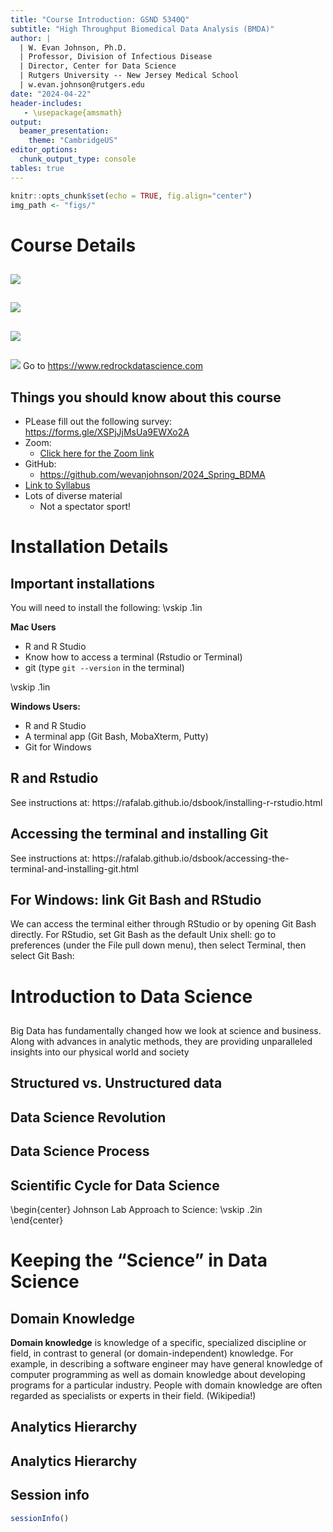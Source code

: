 ```yaml
---
title: "Course Introduction: GSND 5340Q"
subtitle: "High Throughput Biomedical Data Analysis (BMDA)"
author: | 
  | W. Evan Johnson, Ph.D.
  | Professor, Division of Infectious Disease
  | Director, Center for Data Science
  | Rutgers University -- New Jersey Medical School
  | w.evan.johnson@rutgers.edu
date: "2024-04-22"
header-includes:
   - \usepackage{amsmath}
output: 
  beamer_presentation:
    theme: "CambridgeUS"
editor_options: 
  chunk_output_type: console
tables: true
---
```


```r
knitr::opts_chunk$set(echo = TRUE, fig.align="center")
img_path <- "figs/"
```

# Course Details

## 
\begin{center}
{\Huge\bf Introductions!}
\end{center}

## 

![](figs/rutgers_utah.png)

## 

![](figs/so_utah_1.png)

## 

![](figs/red_rock.png)

## 

![](figs/so_utah_2.png)
Go to [https://www.redrockdatascience.com](https://www.redrockdatascience.com)


## Things you should know about this course

* PLease fill out the following survey: [https://forms.gle/XSPjJjMsUa9EWXo2A](https://forms.gle/XSPjJjMsUa9EWXo2A)
* Zoom: 
    + [Click here for the Zoom link](https://rutgers.zoom.us/j/91292744505?pwd=L1RCWHBkQXdZTkQ5T0g4SWpIYXJIdz09)
* GitHub:
    + [https://github.com/wevanjohnson/2024_Spring_BDMA](https://github.com/wevanjohnson/2024_Spring_BDMA)
* [Link to Syllabus](https://github.com/wevanjohnson/2024_Spring_BDMA/blob/main/BiomedicalDataScience_Syllabus.docx)
* Lots of diverse material
    + Not a spectator sport!

 
# Installation Details

## Important installations
You will need to install the following: \vskip .1in

**Mac Users**

* R and R Studio
* Know how to access a terminal (Rstudio or Terminal)
* git (type `git --version` in the terminal)

\vskip .1in
	
**Windows Users:**

* R and R Studio
* A terminal app (Git Bash, MobaXterm, Putty)
* Git for Windows

## R and Rstudio

See instructions at: https://rafalab.github.io/dsbook/installing-r-rstudio.html

## Accessing the terminal and installing Git

See instructions at: https://rafalab.github.io/dsbook/accessing-the-terminal-and-installing-git.html

## For Windows: link Git Bash and RStudio

We can access the terminal either through RStudio or by opening Git Bash directly. For RStudio, set Git Bash as the default Unix shell: go to preferences (under the File pull down menu), then select Terminal, then select Git Bash:
\begin{center}
\includegraphics[height=2.5 in]{figs/VirtualBox_Windows-7-Enterprise_23_03_2018_09_38_00.png}
\end{center}

# Introduction to Data Science 

##

\begin{center}
\includegraphics[width=4.5in]{figs/bigdata.png}
\end{center}

Big Data has fundamentally changed how we look at science and business. Along with advances in analytic methods, they are providing unparalleled insights into our physical world and society

## Structured vs. Unstructured data
\includegraphics[width=4.75in]{figs/data_collage.png}

## Data Science Revolution
\begin{columns}
	\begin{column}{0.5\textwidth}
	\includegraphics[width=2.5in]{figs/ds_venn.png}
	\end{column}
	
	\begin{column}{0.5\textwidth}
{
	\begin{itemize}
	\item Few have all the skills	
	\item Flexibility in area (business, strategy, health care) and conditions
	\item Data science makes companies and data better! 
	\end{itemize}
}
	\end{column}
\end{columns}

##
\begin{center}
	\includegraphics[width=3.5in]{figs/modds.png}	
\end{center}

## Data Science Process
\includegraphics[width=4.75in]{figs/dsprocess.png}	

## Scientific Cycle for Data Science
\begin{center}
Johnson Lab Approach to Science:
\vskip .2in
	\includegraphics[width=4.75in]{figs/ds_model.png}	
\end{center}

# Keeping the "Science" in Data Science

## Domain Knowledge

**Domain knowledge** is knowledge of a specific, specialized discipline or field, in contrast to general (or domain-independent) knowledge. For example, in describing a software engineer may have general knowledge of computer programming as well as domain knowledge about developing programs for a particular industry. People with domain knowledge are often regarded as specialists or experts in their field. (Wikipedia!)

## Analytics Hierarchy
\begin{center}		
	\includegraphics[height=3in]{figs/dataflow1}
\end{center}

## Analytics Hierarchy
\begin{center}		
	\includegraphics[height=3in]{figs/dataflow2}
\end{center}

## Session info
\tiny
```r
sessionInfo()
```


